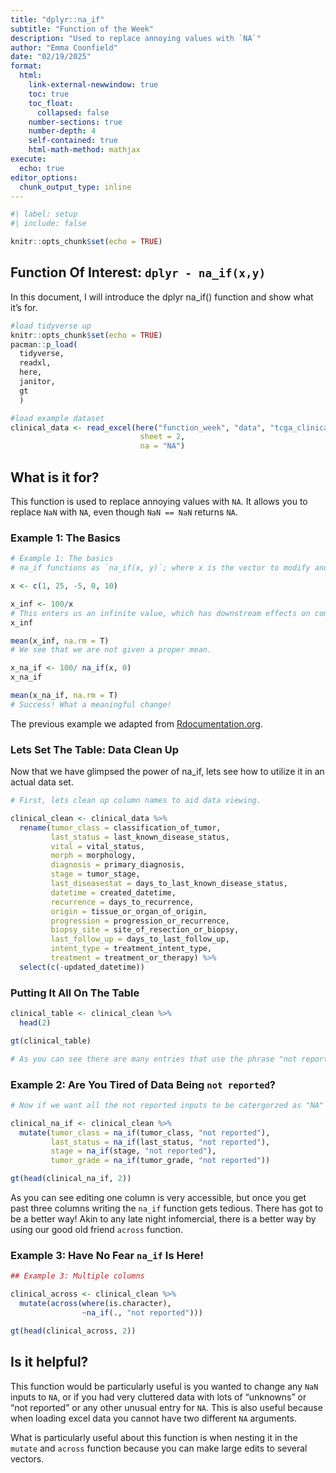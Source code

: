 ```yaml
---
title: "dplyr::na_if"
subtitle: "Function of the Week"
description: "Used to replace annoying values with `NA`"
author: "Emma Coonfield"
date: "02/19/2025"
format: 
  html:
    link-external-newwindow: true
    toc: true
    toc_float:
      collapsed: false
    number-sections: true
    number-depth: 4
    self-contained: true
    html-math-method: mathjax
execute:
  echo: true
editor_options: 
  chunk_output_type: inline
---
```


```r

#| label: setup
#| include: false

knitr::opts_chunk$set(echo = TRUE)
```

## Function Of Interest: `dplyr - na_if(x,y)`

In this document, I will introduce the dplyr na_if() function and show what it's for.

```r
#load tidyverse up
knitr::opts_chunk$set(echo = TRUE)
pacman::p_load(
  tidyverse,
  readxl,
  here,         
  janitor,
  gt
  )

#load example dataset
clinical_data <- read_excel(here("function_week", "data", "tcga_clinical_data.xlsx"), 
                             sheet = 2,
                             na = "NA")
```

## What is it for?

This function is used to replace annoying values with `NA`. It allows you to replace `NaN` with `NA`, even though `NaN == NaN` returns `NA`.

### Example 1: The Basics

```r
# Example 1: The basics
# na_if functions as `na_if(x, y)`; where x is the vector to modify and y is the value to replace with NA.

x <- c(1, 25, -5, 0, 10)

x_inf <- 100/x
# This enters us an infinite value, which has downstream effects on common data analysis.
x_inf

mean(x_inf, na.rm = T)
# We see that we are not given a proper mean.

x_na_if <- 100/ na_if(x, 0)
x_na_if

mean(x_na_if, na.rm = T)
# Success! What a meaningful change!
```

The previous example we adapted from [Rdocumentation.org](https://www.rdocumentation.org/packages/dplyr/versions/1.0.10/topics/na_if).

### Lets Set The Table: Data Clean Up

Now that we have glimpsed the power of na_if, lets see how to utilize it in an actual data set.

```r
# First, lets clean up column names to aid data viewing.

clinical_clean <- clinical_data %>%
  rename(tumor_class = classification_of_tumor,
         last_status = last_known_disease_status,
         vital = vital_status,
         morph = morphology,
         diagnosis = primary_diagnosis,
         stage = tumor_stage,
         last_diseasestat = days_to_last_known_disease_status,
         datetime = created_datetime,
         recurrence = days_to_recurrence,
         origin = tissue_or_organ_of_origin,
         progression = progression_or_recurrence,
         biopsy_site = site_of_resection_or_biopsy,
         last_follow_up = days_to_last_follow_up,
         intent_type = treatment_intent_type,
         treatment = treatment_or_therapy) %>%
  select(c(-updated_datetime))

```

### Putting It All On The Table

```r

clinical_table <- clinical_clean %>%
  head(2)

gt(clinical_table)

# As you can see there are many entries that use the phrase "not reported". This phrase did not get caught when we loaded that data into R.
```

### Example 2: Are You Tired of Data Being `not reported`?

```r
# Now if we want all the not reported inputs to be catergorzed as "NA" we will use the na_if function.

clinical_na_if <- clinical_clean %>%
  mutate(tumor_class = na_if(tumor_class, "not reported"),
         last_status = na_if(last_status, "not reported"),
         stage = na_if(stage, "not reported"),
         tumor_grade = na_if(tumor_grade, "not reported"))

gt(head(clinical_na_if, 2))
```

As you can see editing one column is very accessible, but once you get past three columns writing the `na_if` function gets tedious. There has got to be a better way! Akin to any late night infomercial, there is a better way by using our good old friend `across` function.

### Example 3: Have No Fear `na_if` Is Here!

```r
## Example 3: Multiple columns

clinical_across <- clinical_clean %>%
  mutate(across(where(is.character), 
                ~na_if(., "not reported")))

gt(head(clinical_across, 2))
```

## Is it helpful?

This function would be particularly useful is you wanted to change any `NaN` inputs to `NA`, or if you had very cluttered data with lots of "unknowns" or "not reported" or any other unusual entry for `NA`. This is also useful because when loading excel data you cannot have two different `NA` arguments.

What is particularly useful about this function is when nesting it in the `mutate` and `across` function because you can make large edits to several vectors.
